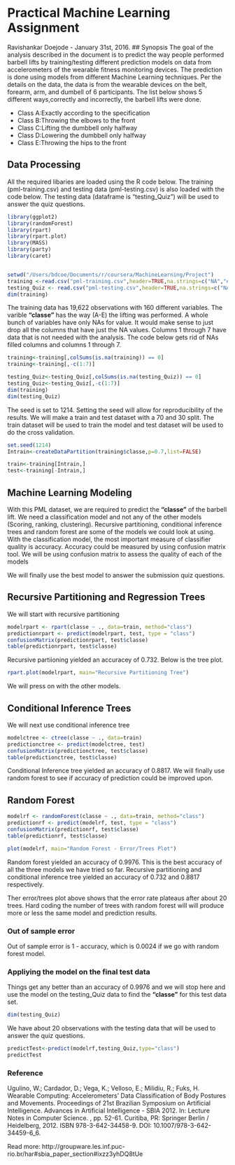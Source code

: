 # Practical Machine Learning Assignment
Ravishankar Doejode - January 31st, 2016.
## Synopsis
The goal of the analysis described in the document is to predict the way people performed barbell lifts by training/testing different prediction models on  data from accelerometers of the wearable fitness monitoring devices. The prediction is done using models from different Machine Learning techniques. Per the details on the data, the data is from the wearable devices on the belt, forearm, arm, and dumbell of 6 participants. The list below shows 5 different ways,correctly and incorrectly, the barbell lifts were done. 

- Class A:Exactly according to the specification 
- Class B:Throwing the elbows to the front
- Class C:Lifting the dumbbell only halfway
- Class D:Lowering the dumbbell only halfway
- Class E:Throwing the hips to the front

## Data Processing
All the required libaries are loaded using the R code below. The training (pml-training.csv) and testing data (pml-testing.csv) is also loaded with the code below. The testing data (dataframe is "testing_Quiz") will be used to answer the quiz questions.
```r
library(ggplot2)
library(randomForest)
library(rpart)
library(rpart.plot)
library(MASS)
library(party)
library(caret)


setwd("/Users/bdcoe/Documents/r/coursera/MachineLearning/Project")
training <-read.csv("pml-training.csv",header=TRUE,na.strings=c("NA","#DIV/0!", ""))
testing_Quiz <- read.csv("pml-testing.csv",header=TRUE,na.strings=c("NA","#DIV/0!", ""))
dim(training)

```


The training data has 19,622 observations with 160 different variables. The varible <b>"classe"</b> has the way (A-E) the lifting was performed. A whole bunch of variables have only NAs for value. It would make sense to just drop all the columns that have just the NA values. Columns 1 through 7 have data that is not needed with the analysis. The code below gets rid of NAs filled columns and columns 1 through 7.

```r
training<-training[,colSums(is.na(training)) == 0]
training<-training[,-c(1:7)]

testing_Quiz<-testing_Quiz[,colSums(is.na(testing_Quiz)) == 0]
testing_Quiz<-testing_Quiz[,-c(1:7)]
dim(training)
dim(testing_Quiz)
```

The seed is set to 1214. Setting the seed will allow for reproducibility of the results. We will make a train and test dataset with a 70 and 30 split. The train dataset will be used to train the model and test dataset will be used to do the cross validation.

```r
set.seed(1214)
Intrain<-createDataPartition(training$classe,p=0.7,list=FALSE)

train<-training[Intrain,]
test<-training[-Intrain,]
```
## Machine Learning Modeling
With this PML dataset, we are required to predict the <b>"classe"</b> of the barbell lift. We need a classification model and not any of the other models (Scoring, ranking, clustering). Recursive partitioning, conditional inference trees and random forest are some of the models we could look at using. With the classification model, the most important measure of classifier quality is accuracy. Accuracy could be measured by using confusion matrix tool. We will be using confusion matrix to assess the quality of each of the models  

We will finally use the best model to answer the submission quiz questions.

## Recursive Partitioning and Regression Trees
We will start with recursive partitioning 
```r
modelrpart <- rpart(classe ~ ., data=train, method="class")
predictionrpart <- predict(modelrpart, test, type = "class")
confusionMatrix(predictionrpart, test$classe)
table(predictionrpart, test$classe)
```
Recursive partiioning yielded an accuracey of 0.732. Below is the tree plot.

```r
rpart.plot(modelrpart, main="Recursive Partitioning Tree")
```


We will press on with the other models.

## Conditional Inference Trees
We will next use conditional inference tree
```r
modelctree <- ctree(classe ~ ., data=train)
predictionctree <- predict(modelctree, test)
confusionMatrix(predictionctree, test$classe)
table(predictionctree, test$classe)
```
Conditional Inference tree yielded an accuracy of 0.8817. We will finally use random forest to see if accuracy of prediction could be improved upon.
 
## Random Forest 
```r
modelrf <- randomForest(classe ~ ., data=train, method="class")
predictionrf <- predict(modelrf, test, type = "class")
confusionMatrix(predictionrf, test$classe)
table(predictionrf, test$classe)
```

```r
plot(modelrf, main="Random Forest - Error/Trees Plot")
```

Random forest yielded an accuracy of 0.9976. This is the best accuracy of all the three models we have tried so far. Recursive partitioning and conditional inference tree yielded an accuracy of 0.732 and 0.8817 respectively.

Ther error/trees plot above shows that the error rate plateaus after about 20 trees. Hard coding the number of trees with random forest will will produce more or less the same model and prediction results.


### Out of sample error
Out of sample error is  1 - accuracy, which is 0.0024 if we go with random forest model.

### Appliying the model on the final test data
Things get any better than an accuracy of 0.9976 and we will stop here and use the model on the testing_Quiz data to find the <b>"classe"</b> for this test data set.
```r
dim(testing_Quiz)
```

We have about 20 observations with the testing data that will be used to answer the quiz questions.
```r
predictTest<-predict(modelrf,testing_Quiz,type="class")
predictTest
```


### Reference

Ugulino, W.; Cardador, D.; Vega, K.; Velloso, E.; Milidiu, R.; Fuks, H. Wearable Computing: Accelerometers' Data Classification of Body Postures and Movements. Proceedings of 21st Brazilian Symposium on Artificial Intelligence. Advances in Artificial Intelligence - SBIA 2012. In: Lecture Notes in Computer Science. , pp. 52-61. Curitiba, PR: Springer Berlin / Heidelberg, 2012. ISBN 978-3-642-34458-9. DOI: 10.1007/978-3-642-34459-6_6.

Read more: http://groupware.les.inf.puc-rio.br/har#sbia_paper_section#ixzz3yhDQ8tUe
